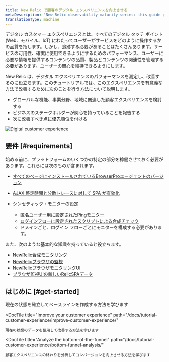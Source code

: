 ```yaml
---
title: New Relic で顧客のデジタル エクスペリエンスを向上させる
metaDescription: 'New Relic observability maturity series: this guide gives you a quality foundation for optimizing your web application''s performance to improve your customer experience.'
translationType: machine
---
```



デジタル カスタマー エクスペリエンスとは、すべてのデジタル タッチ ポイント (Web、モバイル、IoT) にわたってユーザーがサービスをどのように操作するかの品質を指します。しかし、追跡する必要があることはたくさんあります。サービスの可用性、確実に使用できるようにするためのパフォーマンス、ユーザーに必要な情報を提供するコンテンツの品質、製品とコンテンツの関連性を管理する必要があります。ユーザーの関心を維持できるようにします。

New Relic は、デジタル エクスペリエンスのパフォーマンスを測定し、改善するのに役立ちます。このチュートリアルでは、このエクスペリエンスを有意義な方法で改善するために次のことを行う方法について説明します。

* グローバルな機能、事業分野、地域に関連した顧客エクスペリエンスを検討する
* ビジネスのステークホルダーが関心を持っていることを報告する
* 次に改善すべき点に優先順位を付ける

<img
  title="Digital Customer Experience (DCX): What you can measure with New Relic"
  alt="Digital customer experience"
  src={cxWhatYouCanMeasureNr}
/>

## 要件 [#requirements]

始める前に、プラットフォームのいくつかの特定の部分を稼働させておく必要があります。これらには次のものが含まれます。

* [すべてのページにインストールされているBrowserProエージェントのバージョン](/docs/browser/browser-monitoring/installation)

* [AJAX 整定時間と分散トレースに対して SPA が有効化](/docs/new-relic-solutions/best-practices-guides/full-stack-observability/browser-monitoring-best-practices-guide/#how-to-do-it)

* シンセティック・モニターの設定

  * [匿名ユーザー用に設定されたPingモニター](/docs/synthetics/synthetic-monitoring/using-monitors/add-edit-monitors)
  * [ログインフローに設定されたスクリプトによる合成チェック](/docs/synthetics/synthetic-monitoring/using-monitors/store-secure-credentials-scripted-browsers-api-tests)
  * ドメインごと、ログイン フローごとにモニターを構成する必要があります。

また、次のような基本的な知識を持っていると役立ちます。

* [NewRelic合成モニタリング](/docs/synthetics/synthetic-monitoring/getting-started/get-started-synthetic-monitoring/)
* [NewRelicブラウザの監視](/docs/browser/browser-monitoring/getting-started/)
* [NewRelicブラウザモニタリングUI](/docs/browser/browser-monitoring/getting-started/introduction-browser-monitoring/)
* [ブラウザ監視UIの新しいRelicSPAデータ](/docs/browser/single-page-app-monitoring/use-spa-data/view-spa-data-browser-ui/)

## はじめに [#get-started]

<DocTiles>
  <DocTile
    title="Establish your current state"
    path="/docs/tutorial-customer-experience/establish-current-state/"
  >
    現在の状態を確立してベースラインを作成する方法を学びます
  </DocTile>

  <DocTile
    title="Improve your customer experience"
    path="/docs/tutorial-customer-experience/improve-customer-experience/"
  >
    現在の状態のデータを使用して改善する方法を学びます
  </DocTile>

  <DocTile
    title="Analyze the bottom-of-the-funnel"
    path="/docs/tutorial-customer-experience/bottom-funnel-analysis/"
  >
    顧客エクスペリエンスの終わりを分析してコンバージョンを向上させる方法を学びます
  </DocTile>
</DocTiles>